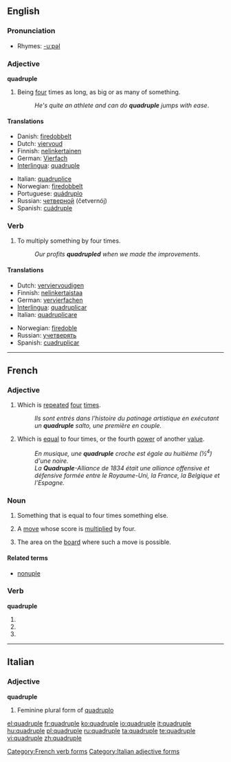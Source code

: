 {{wikipedia}}
==English==
{{coefficient}}
===Pronunciation===
*Rhymes: [[Rhymes:English:-uːpəl|-uːpəl]]

===Adjective===
'''quadruple'''

# Being [[four]] times as long, as big or as many of something.
#: ''He's quite an athlete and can do '''quadruple''' jumps with ease''.

====Translations====
{{top}}
*Danish: [[firedobbelt]]
*Dutch: [[viervoud]]
*Finnish: [[nelinkertainen]]
*German: [[Vierfach]]
*[[Interlingua]]: [[#Interlingua|quadruple]]
{{mid}}
*Italian: [[quadruplice]]
*Norwegian: [[firedobbelt]]
*Portuguese: [[quádruplo]]
*Russian: [[четверной]] (četvernój)
*Spanish: [[cuádruple]]
{{bottom}}

===Verb===
{{en-verb|quadruples|quadrupling|quadrupled|quadrupled}}

# To multiply something by four times.
#: ''Our profits '''quadrupled''' when we made the improvements''.

====Translations====
{{top}}
*Dutch: [[verviervoudigen]]
*Finnish: [[nelinkertaistaa]]
*German: [[vervierfachen]]
*[[Interlingua]]: [[quadruplicar]]
*Italian: [[quadruplicare]]
{{mid}}
*Norwegian: [[firedoble]]
*Russian: [[учетверять]]
*Spanish: [[cuadruplicar]]
{{bottom}}

----

==French==

===Adjective===
{{fr-adj|f=quadruple}}

# Which is [[repeat]]ed [[four]] [[times]].
#:''Ils sont entrés dans l'histoire du patinage artistique en exécutant un '''quadruple''' salto, une première en couple.''
# {{mostly|music|lang=fr}} Which is [[equal]] to four times, or the fourth [[power]] of another [[value]].
#: ''En musique, une '''quadruple''' croche est égale au huitième (½<sup>4</sup>) d'une noire.''
#: ''La '''Quadruple'''-Alliance de 1834 était une alliance offensive et défensive formée entre le Royaume-Uni, la France, la Belgique et l'Espagne.''

===Noun===
{{fr-noun|m}}

# Something that is equal to four times something else.
# {{context|[[Scrabble]]}} A [[move]] whose score is [[multiply|multiplied]] by four.
# {{context|Scrabble}} The area on the [[board]] where such a move is possible.

====Related terms====
*[[nonuple]]

===Verb===
'''quadruple'''

# {{form of|First- and third-person singular indicative present|[[quadrupler]]}}
# {{form of|First- and third-person singular subjunctive present|[[quadrupler]]}}
# {{form of|Ordinary second-person singular imperative present|[[quadrupler]]}}

[[Category:French verb forms]]

----

==Italian==

===Adjective===
'''quadruple''' {{f}}

# Feminine plural form of [[quadruplo]]

[[Category:Italian adjective forms]]

[[el:quadruple]]
[[fr:quadruple]]
[[ko:quadruple]]
[[io:quadruple]]
[[it:quadruple]]
[[hu:quadruple]]
[[pl:quadruple]]
[[ru:quadruple]]
[[ta:quadruple]]
[[te:quadruple]]
[[vi:quadruple]]
[[zh:quadruple]]